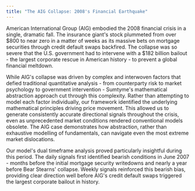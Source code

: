 ```yaml
---
title: "The AIG Collapse: 2008's Financial Earthquake"
---
```


American International Group (AIG) embodied the 2008 financial crisis in a single, dramatic fall. The insurance giant's stock plummeted from over $800 to near zero in a matter of weeks as its massive bets on mortgage securities through credit default swaps backfired. The collapse was so severe that the U.S. government had to intervene with a $182 billion bailout - the largest corporate rescue in American history - to prevent a global financial meltdown.

While AIG's collapse was driven by complex and interwoven factors that defied traditional quantitative analysis - from counterparty risk to market psychology to government intervention - Sumtyme's mathematical abstraction approach cut through this complexity. Rather than attempting to model each factor individually, our framework identified the underlying mathematical principles driving price movement. This allowed us to generate consistently accurate directional signals throughout the crisis, even as unprecedented market conditions rendered conventional models obsolete. The AIG case demonstrates how abstraction, rather than exhaustive modelling of fundamentals, can navigate even the most extreme market dislocations.

Our model's dual timeframe analysis proved particularly insightful during this period. The daily signals first identified bearish conditions in June 2007 - months before the initial mortgage security writedowns and nearly a year before Bear Stearns' collapse. Weekly signals reinforced this bearish bias, providing clear direction well before AIG's credit default swaps triggered the largest corporate bailout in history.
